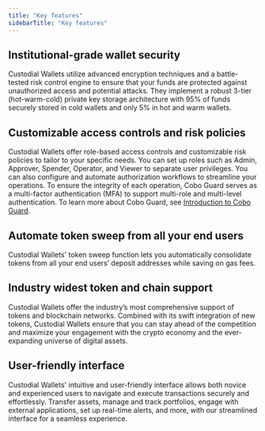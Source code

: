 ```yaml
---
title: "Key features"
sidebarTitle: "Key features"
---
```


## Institutional-grade wallet security
Custodial Wallets utilize advanced encryption techniques and a battle-tested risk control engine to ensure that your funds are protected against unauthorized access and potential attacks. They implement a robust 3-tier (hot-warm-cold) private key storage architecture with 95% of funds securely stored in cold wallets and only 5% in hot and warm wallets.

## Customizable access controls and risk policies
Custodial Wallets offer role-based access controls and customizable risk policies to tailor to your specific needs. You can set up roles such as Admin, Approver, Spender, Operator, and Viewer to separate user privileges. You can also configure and automate authorization workflows to streamline your operations. To ensure the integrity of each operation, Cobo Guard serves as a multi-factor authentication (MFA) to support multi-role and multi-level authentication. To learn more about Cobo Guard, see [Introduction to Cobo Guard](/guard/introduction).

## Automate token sweep from all your end users
Custodial Wallets' token sweep function lets you automatically consolidate tokens from all your end users’ deposit addresses while saving on gas fees.

## Industry widest token and chain support
Custodial Wallets offer the industry’s most comprehensive support of tokens and blockchain networks. Combined with its swift integration of new tokens, Custodial Wallets ensure that you can stay ahead of the competition and maximize your engagement with the crypto economy and the ever-expanding universe of digital assets.

## User-friendly interface
Custodial Wallets' intuitive and user-friendly interface allows both novice and experienced users to navigate and execute transactions securely and effortlessly. Transfer assets, manage and track portfolios, engage with external applications, set up real-time alerts, and more, with our streamlined interface for a seamless experience.